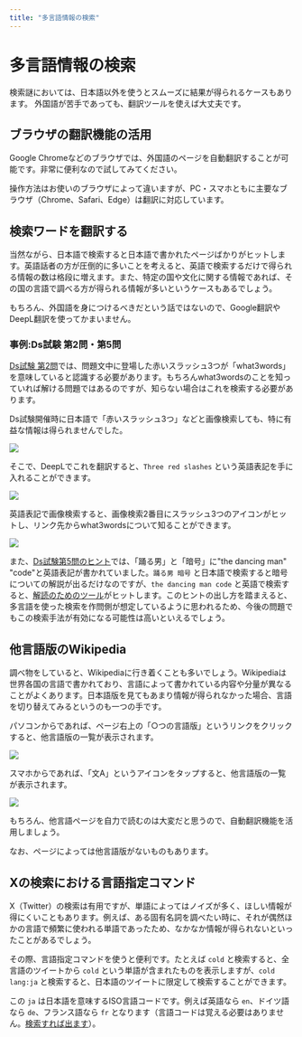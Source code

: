 ```yaml
---
title: "多言語情報の検索"
---
```


# 多言語情報の検索

検索謎においては、日本語以外を使うとスムーズに結果が得られるケースもあります。
外国語が苦手であっても、翻訳ツールを使えば大丈夫です。

## ブラウザの翻訳機能の活用

Google Chromeなどのブラウザでは、外国語のページを自動翻訳することが可能です。非常に便利なので試してみてください。

操作方法はお使いのブラウザによって違いますが、PC・スマホともに主要なブラウザ（Chrome、Safari、Edge）は翻訳に対応しています。

## 検索ワードを翻訳する

当然ながら、日本語で検索すると日本語で書かれたページばかりがヒットします。英語話者の方が圧倒的に多いことを考えると、英語で検索するだけで得られる情報の数は格段に増えます。また、特定の国や文化に関する情報であれば、その国の言語で調べる方が得られる情報が多いというケースもあるでしょう。

もちろん、外国語を身につけるべきだという話ではないので、Google翻訳やDeepL翻訳を使ってかまいません。

### 事例:Ds試験 第2問・第5問

[Ds試験 第2問](https://x.com/daiyonkyokai/status/1849043483283325319)では、問題文中に登場した赤いスラッシュ3つが「what3words」を意味していると認識する必要があります。もちろんwhat3wordsのことを知っていれば解ける問題ではあるのですが、知らない場合はこれを検索する必要があります。

Ds試験開催時に日本語で「赤いスラッシュ3つ」などと画像検索しても、特に有益な情報は得られませんでした。

![](./images/translate-01.png)


そこで、DeepLでこれを翻訳すると、`Three red slashes` という英語表記を手に入れることができます。

![](./images/translate-00.png)


英語表記で画像検索すると、画像検索2番目にスラッシュ3つのアイコンがヒットし、リンク先からwhat3wordsについて知ることができます。

![](./images/translate-02.png)

また、[Ds試験第5問のヒント](https://x.com/daiyonkyokai/status/1862874269220573216)では、「踊る男」と「暗号」に"the dancing man" "code"と英語表記が書かれていました。`踊る男 暗号` と日本語で検索すると暗号についての解説が出るだけなのですが、`the dancing man code` と英語で検索すると、[解読のためのツール](https://www.dcode.fr/dancing-men-cipher)がヒットします。このヒントの出し方を踏まえると、多言語を使った検索を作問側が想定しているように思われるため、今後の問題でもこの検索手法が有効になる可能性は高いといえるでしょう。

## 他言語版のWikipedia

調べ物をしていると、Wikipediaに行き着くことも多いでしょう。Wikipediaは世界各国の言語で書かれており、言語によって書かれている内容や分量が異なることがよくあります。日本語版を見てもあまり情報が得られなかった場合、言語を切り替えてみるというのも一つの手です。

パソコンからであれば、ページ右上の「○つの言語版」というリンクをクリックすると、他言語版の一覧が表示されます。

![](./images/wikipedia-i18n-pc.png)

スマホからであれば、「文A」というアイコンをタップすると、他言語版の一覧が表示されます。

![](./images/wikipedia-i18n-sp.png)

もちろん、他言語ページを自力で読むのは大変だと思うので、自動翻訳機能を活用しましょう。

なお、ページによっては他言語版がないものもあります。

## Xの検索における言語指定コマンド

X（Twitter）の検索は有用ですが、単語によってはノイズが多く、ほしい情報が得にくいこともあります。例えば、ある固有名詞を調べたい時に、それが偶然ほかの言語で頻繁に使われる単語であったため、なかなか情報が得られないといったことがあるでしょう。

その際、言語指定コマンドを使うと便利です。たとえば `cold` と検索すると、全言語のツイートから `cold` という単語が含まれたものを表示しますが、`cold lang:ja` と検索すると、日本語のツイートに限定して検索することができます。

この `ja` は日本語を意味するISO言語コードです。例えば英語なら `en`、ドイツ語なら `de`、フランス語なら `fr` となります（言語コードは覚える必要はありません。[検索すれば出ます](https://so-zou.jp/web-app/tech/data/code/language.htm)）。